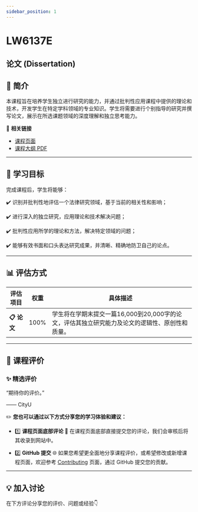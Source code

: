 ```yaml
---
sidebar_position: 1
---
```


# LW6137E
## 论文 (Dissertation)

## **📘 简介**
本课程旨在培养学生独立进行研究的能力，并通过批判性应用课程中提供的理论和技术，开发学生在特定学科领域的专业知识。学生将需要进行个别指导的研究并撰写论文，展示在所选课题领域的深度理解和独立思考能力。

🔗 **相关链接**
- [课程页面](https://www.cityu.edu.hk/catalogue/pg/202425/course/LW6137E.htm)
- [课程大纲 PDF](https://www.cityu.edu.hk/catalogue/pg/202425/course/LW6137E.pdf)

---

## **🎯 学习目标**

完成课程后，学生将能够：

✔️ 识别并批判性地评估一个法律研究领域，基于当前的相关性和影响；

✔️ 进行深入的独立研究，应用理论和技术解决问题；

✔️ 批判性应用所学的理论和方法，解决特定领域的问题；

✔️ 能够有效书面和口头表达研究成果，并清晰、精确地防卫自己的论点。

---

## **📊 评估方式**

| **评估项目**          | **权重** | **具体描述**                                                                                       |
|----------------------|---------|---------------------------------------------------------------------------------------------------|
| **📋 论文**           | 100%    | 学生将在学期末提交一篇16,000到20,000字的论文，评估其独立研究能力及论文的逻辑性、原创性和质量。        |

---

## **💬 课程评价**

### ✨ **精选评价**
<div className={commentStyles.commentBox}>
    <p className={commentStyles.commentText}>
        “期待你的评价。”
    </p>
    <p className={commentStyles.commentAuthor}>—— CityU</p>
</div>

✏️ **您也可以通过以下方式分享您的学习体验和建议：**

- 1️⃣ **课程页面底部评论**
💬 在课程页面底部直接提交您的评论，我们会审核后将其收录到网站中。

- 2️⃣ **GitHub 提交**
🌐 如果您希望更全面地分享课程评价，或希望修改或新增课程页面，欢迎参考 [Contributing](https://penjc.github.io/cityU-navigator/contributing) 页面，通过 GitHub 提交您的贡献。

---

## **💡 加入讨论**

在下方评论分享您的评价、问题或经验👇
<Utterances />